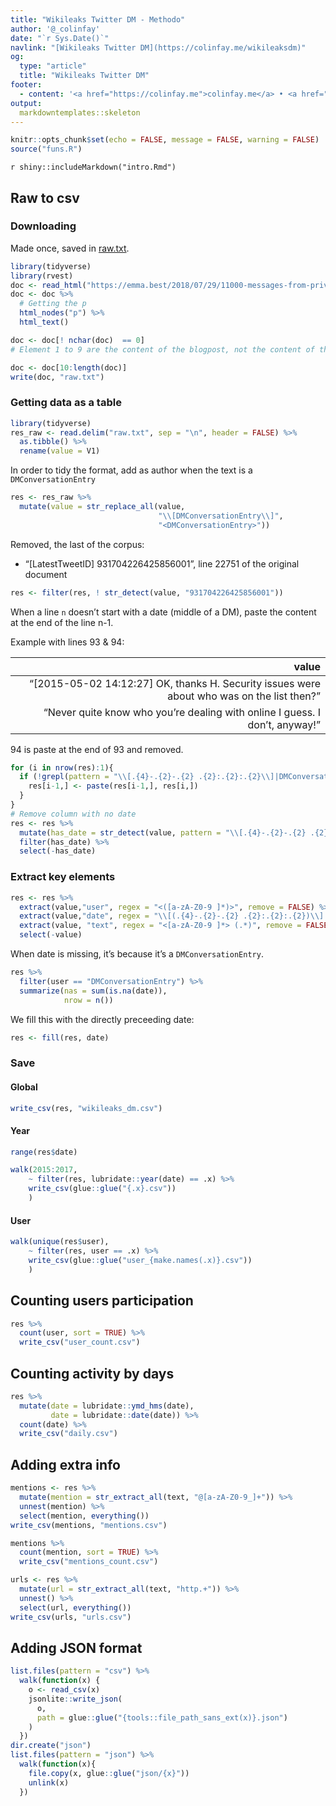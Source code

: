 ```yaml
---
title: "Wikileaks Twitter DM - Methodo"
author: '@_colinfay'
date: "`r Sys.Date()`"
navlink: "[Wikileaks Twitter DM](https://colinfay.me/wikileaksdm)"
og:
  type: "article"
  title: "Wikileaks Twitter DM"
footer:
  - content: '<a href="https://colinfay.me">colinfay.me</a> • <a href="https://twitter.com/_ColinFay">@_colinfay</a><br/>'
output: 
  markdowntemplates::skeleton
---
```


```r
knitr::opts_chunk$set(echo = FALSE, message = FALSE, warning = FALSE)
source("funs.R")
```

`r shiny::includeMarkdown("intro.Rmd")`

## Raw to csv

### Downloading 

Made once, saved in [raw.txt](raw.txt). 

```r
library(tidyverse)
library(rvest)
doc <- read_html("https://emma.best/2018/07/29/11000-messages-from-private-wikileaks-chat-released/")
doc <- doc %>% 
  # Getting the p
  html_nodes("p") %>%
  html_text()

doc <- doc[! nchar(doc)  == 0]
# Element 1 to 9 are the content of the blogpost, not the content of the conversation. Removing it:

doc <- doc[10:length(doc)]
write(doc, "raw.txt")
```

### Getting data as a table

```r
library(tidyverse)
res_raw <- read.delim("raw.txt", sep = "\n", header = FALSE) %>% 
  as.tibble() %>% 
  rename(value = V1)
```

In order to tidy the format, add <DMConversationEntry> as author when the text is a `DMConversationEntry`

```r
res <- res_raw %>% 
  mutate(value = str_replace_all(value, 
                                 "\\[DMConversationEntry\\]",
                                 "<DMConversationEntry>")) 
```

Removed, the last of the corpus: 

+ "[LatestTweetID] 931704226425856001", line 22751 of the original document

```r
res <- filter(res, ! str_detect(value, "931704226425856001"))
```


When a line `n` doesn't start with a date (middle of a DM), paste the content at the end of the line n-1.

Example with lines 93 & 94:

|  value|
|--:|
|  "[2015-05-02 14:12:27] <WISE Up Wales> OK, thanks H. Security issues were about who was on the list then?"|
|  "Never quite know who you’re dealing with online I guess. I don’t, anyway!"|

94 is paste at the end of 93 and removed. 

```r
for (i in nrow(res):1){
  if (!grepl(pattern = "\\[.{4}-.{2}-.{2} .{2}:.{2}:.{2}\\]|DMConversationEntry", res[i,])){
    res[i-1,] <- paste(res[i-1,], res[i,])
  }
}
# Remove column with no date
res <- res %>% 
  mutate(has_date = str_detect(value, pattern = "\\[.{4}-.{2}-.{2} .{2}:.{2}:.{2}\\]|DMConversationEntry")) %>%
  filter(has_date) %>%
  select(-has_date)
```

### Extract key elements 

```r
res <- res %>%
  extract(value,"user", regex = "<([a-zA-Z0-9 ]*)>", remove = FALSE) %>%
  extract(value,"date", regex = "\\[(.{4}-.{2}-.{2} .{2}:.{2}:.{2})\\] .*", remove = FALSE) %>%
  extract(value, "text", regex = "<[a-zA-Z0-9 ]*> (.*)", remove = FALSE) %>%
  select(-value)
```

When date is missing, it's because it's a `DMConversationEntry`. 

```r
res %>% 
  filter(user == "DMConversationEntry") %>%
  summarize(nas = sum(is.na(date)), 
            nrow = n())
```

We fill this with the directly preceeding date: 

```r
res <- fill(res, date)
```

### Save

#### Global

```r
write_csv(res, "wikileaks_dm.csv")
```

#### Year

```r
range(res$date)
```

```r
walk(2015:2017, 
    ~ filter(res, lubridate::year(date) == .x) %>%
    write_csv(glue::glue("{.x}.csv"))
    )
```

#### User

```r
walk(unique(res$user), 
    ~ filter(res, user == .x) %>%
    write_csv(glue::glue("user_{make.names(.x)}.csv"))
    )
```

## Counting users participation

```r
res %>%
  count(user, sort = TRUE) %>%
  write_csv("user_count.csv")
```

## Counting activity by days

```r
res %>%
  mutate(date = lubridate::ymd_hms(date), 
         date = lubridate::date(date)) %>% 
  count(date) %>%
  write_csv("daily.csv")
```

## Adding extra info

```r
mentions <- res %>% 
  mutate(mention = str_extract_all(text, "@[a-zA-Z0-9_]+")) %>%
  unnest(mention) %>% 
  select(mention, everything())
write_csv(mentions, "mentions.csv")

mentions %>%
  count(mention, sort = TRUE) %>%
  write_csv("mentions_count.csv")
```

```r
urls <- res %>% 
  mutate(url = str_extract_all(text, "http.+")) %>%
  unnest() %>% 
  select(url, everything())
write_csv(urls, "urls.csv")
```

## Adding JSON format

```r
list.files(pattern = "csv") %>%
  walk(function(x) {
    o <- read_csv(x)
    jsonlite::write_json(
      o,
      path = glue::glue("{tools::file_path_sans_ext(x)}.json")
    )
  })
dir.create("json")
list.files(pattern = "json") %>%
  walk(function(x){
    file.copy(x, glue::glue("json/{x}"))
    unlink(x)
  })
```

